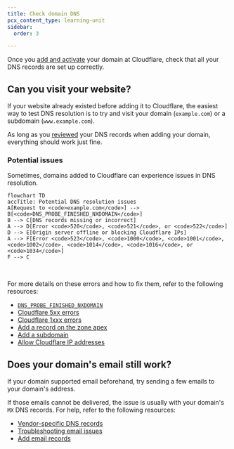 ```yaml
---
title: Check domain DNS
pcx_content_type: learning-unit
sidebar:
  order: 3

---
```


Once you [add and activate](/learning-paths/get-started-free/onboarding/add-and-activate/) your domain at Cloudflare, check that all your DNS records are set up correctly.

## Can you visit your website?

If your website already existed before adding it to Cloudflare, the easiest way to test DNS resolution is to try and visit your domain (`example.com`) or a subdomain (`www.example.com`).

As long as you [reviewed](/dns/zone-setups/full-setup/setup/#review-dns-records) your DNS records when adding your domain, everything should work just fine.

### Potential issues

Sometimes, domains added to Cloudflare can experience issues in DNS resolution.

```mermaid
flowchart TD
accTitle: Potential DNS resolution issues
A[Request to <code>example.com</code>] --> B[<code>DNS_PROBE_FINISHED_NXDOMAIN</code>]
B --> C[DNS records missing or incorrect]
A --> D[Error <code>520</code>, <code>521</code>, or <code>522</code>]
D --> E[Origin server offline or blocking Cloudflare IPs]
A --> F[Error <code>523</code>, <code>1000</code>, <code>1001</code>, <code>1002</code>, <code>1014</code>, <code>1016</code>, or <code>1034</code>]
F --> C
```

<br/>

For more details on these errors and how to fix them, refer to the following resources:

* [`DNS_PROBE_FINISHED_NXDOMAIN`](/dns/troubleshooting/dns-probe-finished-nxdomain/)
* [Cloudflare 5xx errors](/support/troubleshooting/cloudflare-errors/troubleshooting-cloudflare-5xx-errors/)
* [Cloudflare 1xxx errors](/support/troubleshooting/cloudflare-errors/troubleshooting-cloudflare-1xxx-errors/)
* [Add a record on the zone apex](/dns/manage-dns-records/how-to/create-zone-apex/)
* [Add a subdomain](/dns/manage-dns-records/how-to/create-subdomain/)
* [Allow Cloudflare IP addresses](/fundamentals/concepts/cloudflare-ip-addresses/)

## Does your domain's email still work?

If your domain supported email beforehand, try sending a few emails to your domain's address.

If those emails cannot be delivered, the issue is usually with your domain's `MX` DNS records. For help, refer to the following resources:

* [Vendor-specific DNS records](/dns/manage-dns-records/reference/vendor-specific-records/)
* [Troubleshooting email issues](/dns/troubleshooting/email-issues/)
* [Add email records](/dns/manage-dns-records/how-to/email-records/)
